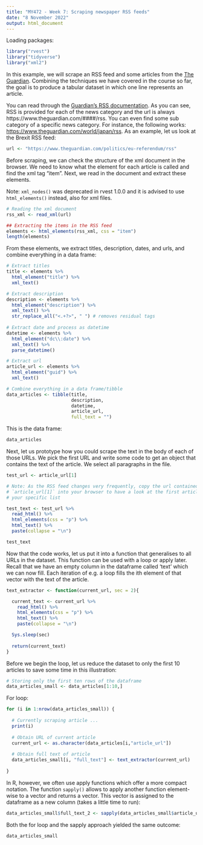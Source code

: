 ```yaml
---
title: "MY472 - Week 7: Scraping newspaper RSS feeds"
date: "8 November 2022"
output: html_document
---
```


Loading packages:

```r
library("rvest")
library("tidyverse")
library("xml2")
```

In this example, we will scrape an RSS feed and some articles from the [The Guardian](www.theguardian.com). Combining the techniques we have covered in the course so far, the goal is to produce a tabular dataset in which one line represents an article.

You can read through the [Guardian's RSS documentation](https://www.theguardian.com/help/feeds). As you can see, RSS is provided for each of the news category and the url is always https://www.theguardian.com/####/rss. You can even find some sub category of a specific news category. For instance, the following works: [https://www.theguardian.com/world/japan/rss](https://www.theguardian.com/world/japan/rss). As an example, let us look at the Brexit RSS feed:

```r
url <- "https://www.theguardian.com/politics/eu-referendum/rss"
```

Before scraping, we can check the structure of the xml document in the browser. We need to know what the element for each article is called and find the xml tag "item". Next, we read in the document and extract these elements.

Note: `xml_nodes()` was deprecated in rvest 1.0.0 and it is advised to use `html_elements()` instead, also for xml files.

```r
# Reading the xml document
rss_xml <- read_xml(url)

## Extracting the items in the RSS feed
elements <- html_elements(rss_xml, css = "item")
length(elements)
```

From these elements, we extract titles, description, dates, and urls, and combine everything in a data frame:

```r
# Extract titles
title <- elements %>%
  html_element("title") %>%
  xml_text()

# Extract description
description <- elements %>%
  html_element("description") %>%
  xml_text() %>%
  str_replace_all("<.+?>", " ") # removes residual tags
  
# Extract date and process as datetime
datetime <- elements %>%
  html_element("dc\\:date") %>% 
  xml_text() %>%
  parse_datetime() 

# Extract url
article_url <- elements %>%
  html_element("guid") %>%
  xml_text()

# Combine everything in a data frame/tibble
data_articles <- tibble(title,
                        description,
                        datetime,
                        article_url,
                        full_text = "")
```

This is the data frame:

```r
data_articles
```

Next, let us prototype how you could scrape the text in the body of each of those URLs. We pick the first URL and write some code to get an object that contains the text of the article. We select all paragraphs in the file.

```r
test_url <- article_url[1]

# Note: As the RSS feed changes very frequently, copy the url contained in
# `article_url[1]` into your browser to have a look at the first article in
# your specific list

test_text <- test_url %>%
  read_html() %>%
  html_elements(css = "p") %>% 
  html_text() %>%
  paste(collapse = "\n")

test_text
```

Now that the code works, let us put it into a function that generalises to all URLs in the dataset. This function can be used with a loop or apply later. Recall that we have an empty column in the dataframe called 'text' which we can now fill. Each iteration of e.g. a loop fills the ith element of that vector with the text of the article.

```r
text_extractor <- function(current_url, sec = 2){

  current_text <- current_url %>%
    read_html() %>% 
    html_elements(css = "p") %>%
    html_text() %>%
    paste(collapse = "\n") 

  Sys.sleep(sec)
  
  return(current_text)
}
```

Before we begin the loop, let us reduce the dataset to only the first 10 articles to save some time in this illustration:

```r
# Storing only the first ten rows of the dataframe
data_articles_small <- data_articles[1:10,]
```

For loop:

```r
for (i in 1:nrow(data_articles_small)) {
  
  # Currently scraping article ...
  print(i)
  
  # Obtain URL of current article
  current_url <- as.character(data_articles[i,"article_url"])
  
  # Obtain full text of article
  data_articles_small[i, "full_text"] <- text_extractor(current_url)
  
}
```

In R, however, we often use apply functions which offer a more compact notation. The function `sapply()` allows to apply another function element-wise to a vector and returns a vector. This vector is assigned to the dataframe as a new column (takes a little time to run):

```r
data_articles_small$full_text_2 <- sapply(data_articles_small$article_url, text_extractor)
```

Both the for loop and the sapply approach yielded the same outcome:

```r
data_articles_small
```
